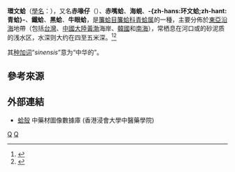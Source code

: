 {{noteTA
|1=zh-hans:青蛤; zh-hant:環文蛤
}}
{{Distinguish|青口|翡翠貽貝|孔雀蛤}}
{{Speciesbox
| image = Cyclina sinensis.jpg
| taxon = Cyclina sinensis
| authority = Gmelin, 1791
}}
{{各地中文名
 | t    = 1 <!--若相關名詞有多種譯名，請填寫數字1於該參數下-->
 | name  = {{lang|la|Cyclina sinensis}} 
 | image = 
 | caption =
 | cn    = 青蛤、鐵蛤、黑蛤、牛眼蛤
 | tw    = 環文蛤、赤喙仔、赤嘴蛤、海蜆
 | hk    =
 | mo    =
 | sg    =
 | my    =
 | where =
 | other =
 | 何地2 =
 | 其他2 =
 | navbar=
}}
'''環文蛤'''（[[學名|學名]]：{{lang|la|''Cyclina sinensis''}}），又名'''赤喙仔'''（{{lang-nan-tw|tshiah-tshuì-á}}）、'''赤嘴蛤'''、'''海蜆'''、'''-{zh-hans:环文蛤;zh-hant:青蛤}-'''、'''鐵蛤'''、'''黑蛤'''、'''牛眼蛤'''，是[[簾蛤目|簾蛤目]][[簾蛤科|簾蛤科]][[環文蛤屬|青蛤属]]的一種，主要分佈於[[東亞|東亞]][[沿海|沿海]]地帶（包括[[台灣|台灣]]、[[中國大陸|中國大陸]][[黃海|黃]][[渤海|渤]]海岸、[[韓國|韓國]]和[[南海|南海]]），常栖息在河口或的砂泥质的浅水区，水深则大约在四至五米深。<ref>{{cite web|url= http://shell.sinica.edu.tw/chinese/shellbase_detail.php?science_no=2773 |title=國際貝庫：環-{}-文-{}-蛤|publisher=[[數位典藏|數位典藏]]國家型科技計畫、[[中央研究院|中央研究院]]生物多樣性研究中心|work=臺灣貝類資料庫|language=zh-tw|accessdate =2009年8月11日}}</ref><ref>{{cite web|url=http://hdxb.dlou.edu.cn/xuebao/20132/20132-11.pdf|title=丹东青蛤野生群体数量性状的相关分析|publisher=[[大连海洋大学|大连海洋大学]]|language=zh-cn|accessdate=2016年6月28日|archive-url=https://web.archive.org/web/20140723125726/http://hdxb.dlou.edu.cn/xuebao/20132/20132-11.pdf|archive-date=2014年7月23日|dead-url=yes}}</ref>

其[[种加词|种加词]]“''sinensis''”意为“中华的”。

== 參考來源 ==
{{reflist}}

==外部連結==
*[https://sys01.lib.hkbu.edu.hk/cmed/mmid/detail.php?pid=B00375 蛤殼] 中藥材圖像數據庫  (香港浸會大學中醫藥學院) {{zh}}{{en}} 

{{Taxonbar|from=Q13506477}}

[[Category:环文蛤属|Q]]
[[Category:1791年描述的动物|Q]]